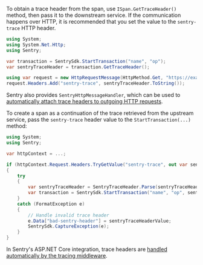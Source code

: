 To obtain a trace header from the span, use `ISpan.GetTraceHeader()` method, then pass it to the downstream service. If the communication happens over HTTP, it is recommended that you set the value to the `sentry-trace` HTTP header.

```csharp
using System;
using System.Net.Http;
using Sentry;

var transaction = SentrySdk.StartTransaction("name", "op");
var sentryTraceHeader = transaction.GetTraceHeader();

using var request = new HttpRequestMessage(HttpMethod.Get, "https://example.com");
request.Headers.Add("sentry-trace", sentryTraceHeader.ToString());
```

<Note>

Sentry also provides `SentryHttpMessageHandler`, which can be used to [automatically attach trace headers to outgoing HTTP requests](/platforms/dotnet/performance/included-instrumentation/).

</Note>

To create a span as a continuation of the trace retrieved from the upstream service, pass the `sentry-trace` header value to the `StartTransaction(...)` method:

```csharp
using System;
using Sentry;

var httpContext = ...;

if (httpContext.Request.Headers.TryGetValue("sentry-trace", out var sentryTraceHeaderValue))
{
    try
    {
        var sentryTraceHeader = SentryTraceHeader.Parse(sentryTraceHeaderValue);
        var transaction = SentrySdk.StartTransaction("name", "op", sentryTraceHeader);
    }
    catch (FormatException e)
    {
        // Handle invalid trace header
        e.Data["bad-sentry-header"] = sentryTraceHeaderValue;
        SentrySdk.CaptureException(e);
    }
}
```

<Note>

In Sentry's ASP.NET Core integration, trace headers are [handled automatically by the tracing middleware](/platforms/dotnet/performance/included-instrumentation/).

</Note>
